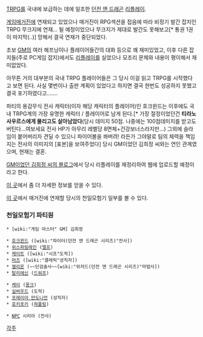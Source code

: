 [[TRPG]]를 국내에 보급하는 데에 일조한 [[던전 앤 드래곤]] [[리플레이]].

[[게임매거진]]에 연재되고 있었으나 매거진이 RPG섹션을 접음에 따라 비정기 발간 잡지인 TRPG 무크지에 연재… 될 예정이었으나 무크지가 제대로 발간도 못해보고[* 통권 1권이 마지막(..)] 망해서 결국 연재가 중단되었다.

초보 [[GM]]의 여러 해프닝이나 플레이어들간의 대화 등으로 꽤 재미있었고, 이후 다른 잡지들(주로 PC게임 잡지)에서도 [[리플레이]]를 실었으나 모조리 문체와 내용이 평이해서 재미없었다.

아무튼 거의 대부분의 국내 TRPG 플레이어들은 그 당시 이걸 읽고 TRPG를 시작했다고 보면 된다. 사실 몇번이나 출판 계획이 있었다고 하지면 결국 한번도 성공하지 못했고 결국 포기하였다고…….

파티의 용감무식 전사 캐릭터(이자 해당 캐릭터의 플레이어)인 호크윈드는 이후에도 국내 TRPG계의 가장 유명한 캐릭터 / 플레이어로 남게 된다.[* 가장 절정이었던건 '''티라노사우르스에게 물리고도 살아남았다'''(당시 데미지 50점. 나중에는 100점데미지를 받고도 버틴다...여보세요 전사 HP가 아무리 레벨당 8면체+건강보너스라지만...) 그외에 슬라임이 붙어버리자 견딜 수 있으니 파이어볼을 쏴버려! 라든가 그야말로 팀의 체력을 책임지는 전사의 이미지의 [표본]을 보여주었다] 당시 GM이었던 김희정 씨와는 연인 관계였으며, 현재는 결혼.

[http://kallandras.egloos.com/ GM이었던 김희정 씨의 블로그]에서 당시 리플레이를 재정리하여 웹에 업로드할 예정이라고 한다.

[http://trpgkorea.wikia.com/wiki/%EC%B2%9C%EC%9D%BC%EB%AA%A8%ED%97%98%EA%B8%B0 이 곳]에서 좀 더 자세한 정보를 얻을 수 있다.

[http://mistjade.egloos.com/413083 이 곳]에서 매거진에 연재할 당시의 천일모험기 일부를 볼 수 있다.

=== 천일모험기 파티원 ===
 * [wiki:"게임 마스터" GM] 김희정

 * [[호크윈드]] ([wiki:"파이터(던전 앤 드래곤 시리즈)"전사])
 * [[위스퍼링레인]] ([[엘프]])
 * [[케이트]] ([wiki:"시프"도적])
 * [[머즈]] ([wiki:"클레릭"성직자])
 * [[캘리온]] (~~단검술사~~[wiki:"위저드(던전 앤 드래곤 시리즈)"마법사])
 * [[탈리에신]] ([[드워프]])

 * [[케이]] ([[몽크]])
 * [[실버우드]] (도적)
 * [[프레이아 만도니언]] (성직자)
 * [[호키포키]] ([[하플링]])

 * [[NPC]] 시리아 (전사)

[[각주]]
